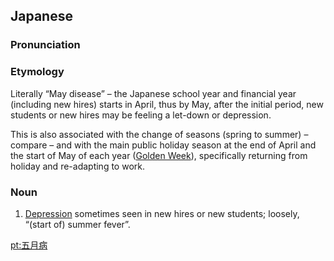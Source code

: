==Japanese==
{{wikipedia|lang=ja}}
{{ja-kanjitab|ご|がつ|びょう|yomi=o}}

===Pronunciation===
{{ja-pron|ごがつびょう|yomi=o}}

===Etymology===
Literally “May disease” – the Japanese school year and financial year (including new hires) starts in April, thus by May, after the initial period, new students or new hires may be feeling a let-down or depression.

This is also associated with the change of seasons (spring to summer) – compare {{m|en|spring fever}} – and with the main public holiday season at the end of April and the start of May of each year ([[w:Golden_Week_(Japan)|Golden Week]]), specifically returning from holiday and re-adapting to work.

===Noun===
{{ja-noun|ごがつびょう}}

# [[depression|Depression]] sometimes seen in new hires or new students; loosely, “(start of) summer fever”.

[[pt:五月病]]